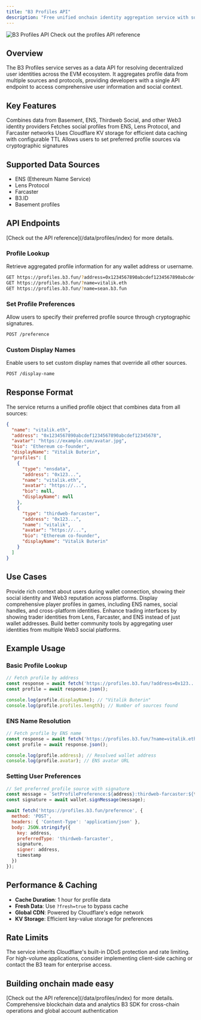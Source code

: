 ```yaml
---
title: "B3 Profiles API"
description: "Free unified onchain identity aggregation service with social identity data from B3, Basement, ENS, Lens, and Farcaster"
---
```


<img src="/images/profiles-banner.jpg" alt="B3 Profiles API" className="w-full h-auto rounded-3xl" />

<Card title="Free Social Profiles API" icon="user" href="/data/profiles/index">
  Check out the profiles API reference
</Card>

## Overview

The B3 Profiles service serves as a data API for resolving decentralized user identities across the EVM ecosystem. It aggregates profile data from multiple sources and protocols, providing developers with a single API endpoint to access comprehensive user information and social context.

## Key Features

<CardGroup cols={2}>
  <Card title="Multi-Source Aggregation" icon="network-wired">
    Combines data from Basement, ENS, Thirdweb Social, and other Web3 identity providers
  </Card>
  <Card title="Social Identity Integration" icon="users">
    Fetches social profiles from ENS, Lens Protocol, and Farcaster networks
  </Card>
  <Card title="Intelligent Caching" icon="database">
    Uses Cloudflare KV storage for efficient data caching with configurable TTL
  </Card>
  <Card title="User Preferences" icon="gear">
    Allows users to set preferred profile sources via cryptographic signatures
  </Card>
</CardGroup>

## Supported Data Sources

- ENS (Ethereum Name Service)
- Lens Protocol
- Farcaster
- B3.ID
- Basement profiles

## API Endpoints

<Note>
[Check out the API reference](/data/profiles/index) for more details.
</Note>

### Profile Lookup
Retrieve aggregated profile information for any wallet address or username.

```bash
GET https://profiles.b3.fun/?address=0x1234567890abcdef1234567890abcdef12345678
GET https://profiles.b3.fun/?name=vitalik.eth
GET https://profiles.b3.fun/?name=sean.b3.fun
```

### Set Profile Preferences
Allow users to specify their preferred profile source through cryptographic signatures.

```bash
POST /preference
```

### Custom Display Names
Enable users to set custom display names that override all other sources.

```bash
POST /display-name
```

## Response Format

The service returns a unified profile object that combines data from all sources:

```json
{
  "name": "vitalik.eth",
  "address": "0x1234567890abcdef1234567890abcdef12345678",
  "avatar": "https://example.com/avatar.jpg",
  "bio": "Ethereum co-founder",
  "displayName": "Vitalik Buterin",
  "profiles": [
    {
      "type": "ensdata",
      "address": "0x123...",
      "name": "vitalik.eth",
      "avatar": "https://...",
      "bio": null,
      "displayName": null
    },
    {
      "type": "thirdweb-farcaster",
      "address": "0x123...",
      "name": "vitalik",
      "avatar": "https://...",
      "bio": "Ethereum co-founder",
      "displayName": "Vitalik Buterin"
    }
  ]
}
```

## Use Cases

<CardGroup cols={1}>
  <Card title="Enhanced Wallet Authentication" icon="shield-check">
    Provide rich context about users during wallet connection, showing their social identity and Web3 reputation across platforms.
  </Card>
  <Card title="Social Gaming Integration" icon="gamepad">
    Display comprehensive player profiles in games, including ENS names, social handles, and cross-platform identities.
  </Card>
  <Card title="DeFi User Experience" icon="coins">
    Enhance trading interfaces by showing trader identities from Lens, Farcaster, and ENS instead of just wallet addresses.
  </Card>
  <Card title="Community Management" icon="users-gear">
    Build better community tools by aggregating user identities from multiple Web3 social platforms.
  </Card>
</CardGroup>


## Example Usage

### Basic Profile Lookup

```javascript
// Fetch profile by address
const response = await fetch('https://profiles.b3.fun/?address=0x123...');
const profile = await response.json();

console.log(profile.displayName); // "Vitalik Buterin"
console.log(profile.profiles.length); // Number of sources found
```

### ENS Name Resolution

```javascript
// Fetch profile by ENS name
const response = await fetch('https://profiles.b3.fun/?name=vitalik.eth');
const profile = await response.json();

console.log(profile.address); // Resolved wallet address
console.log(profile.avatar); // ENS avatar URL
```

### Setting User Preferences

```javascript
// Set preferred profile source with signature
const message = `SetProfilePreference:${address}:thirdweb-farcaster:${timestamp}`;
const signature = await wallet.signMessage(message);

await fetch('https://profiles.b3.fun/preference', {
  method: 'POST',
  headers: { 'Content-Type': 'application/json' },
  body: JSON.stringify({
    key: address,
    preferredType: 'thirdweb-farcaster',
    signature,
    signer: address,
    timestamp
  })
});
```

## Performance & Caching

- **Cache Duration**: 1 hour for profile data
- **Fresh Data**: Use `?fresh=true` to bypass cache
- **Global CDN**: Powered by Cloudflare's edge network
- **KV Storage**: Efficient key-value storage for preferences

## Rate Limits

The service inherits Cloudflare's built-in DDoS protection and rate limiting. For high-volume applications, consider implementing client-side caching or contact the B3 team for enterprise access.

## Building onchain made easy
<Note>
[Check out the API reference](/data/profiles/index) for more details.
</Note>

<CardGroup cols={2}>
  <Card title="B3 Data API" href="/data/api-reference/introduction">
    Comprehensive blockchain data and analytics
  </Card>
  <Card title="B3 SDK" href="/sdk/introduction">
    B3 SDK for cross-chain operations and global account authentication
  </Card>
</CardGroup>
